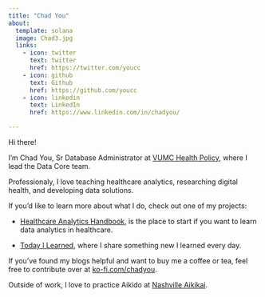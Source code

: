 ```yaml
---
title: "Chad You"
about:
  template: solana
  image: Chad3.jpg
  links:
    - icon: twitter
      text: twitter
      href: https://twitter.com/youcc
    - icon: github
      text: Github
      href: https://github.com/youcc
    - icon: linkedin
      text: LinkedIn
      href: https://www.linkedin.com/in/chadyou/

---
```


Hi there!

I'm Chad You, Sr Database Administrator at [VUMC Health Policy](https://www.vumc.org/health-policy/welcome-health-policy), where I lead the Data Core team.

Professionaly, I love teaching healthcare analytics, researching digital health, and developing data solutions. 

If you'd like to learn more about what I do, check out one of my projects:

-   [Healthcare Analytics Handbook](https://github.com/youcc/healthcare_analytics_handbook), is the place to start if you want to learn data analytics in healthcare. 

-   [Today I Learned](https://github.com/youcc/til), where I share something new I learned every day.

If you’ve found my blogs helpful and want to buy me a coffee or tea, feel free to contribute over at [ko-fi.com/chadyou](https://ko-fi.com/chadyou).

Outside of work, I love to practice Aikido at [Nashville Aikikai](https://nashvilleaikikai.org/).
